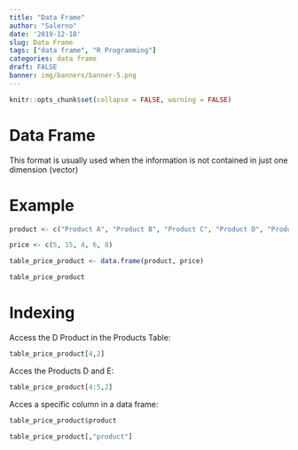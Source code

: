 ```yaml
---
title: "Data Frame"
author: "Salerno"
date: '2019-12-18'
slug: Data Frame
tags: ["data frame", "R Programming"]
categories: data frame
draft: FALSE
banner: img/banners/banner-5.png
---
```


```r
knitr::opts_chunk$set(collapse = FALSE, warning = FALSE)
```

# Data Frame

This format is usually used when the information is not contained in just one dimension (vector)

# Example

```r
product <- c("Product A", "Product B", "Product C", "Product D", "Product E")

price <- c(5, 15, 4, 6, 8)

table_price_product <- data.frame(product, price)

table_price_product
```

# Indexing

Access the D Product in the Products Table:

```r
table_price_product[4,2]
```
Acces the Products D and E:

```r
table_price_product[4:5,2]
```

Acces a specific column in a data frame:

```r
table_price_product$product
```
```r
table_price_product[,"product"]
```

